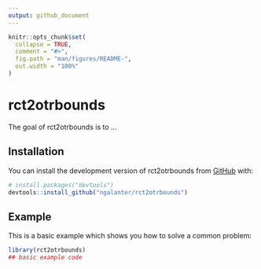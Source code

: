 ```yaml
---
output: github_document
---
```


<!-- README.md is generated from README.Rmd. Please edit that file -->

```r
knitr::opts_chunk$set(
  collapse = TRUE,
  comment = "#>",
  fig.path = "man/figures/README-",
  out.width = "100%"
)
```

# rct2otrbounds

<!-- badges: start -->
<!-- badges: end -->

The goal of rct2otrbounds is to ...

## Installation

You can install the development version of rct2otrbounds from [GitHub](https://github.com/) with:

``` r
# install.packages("devtools")
devtools::install_github("ngalanter/rct2otrbounds")
```

## Example

This is a basic example which shows you how to solve a common problem:

```r
library(rct2otrbounds)
## basic example code
```
